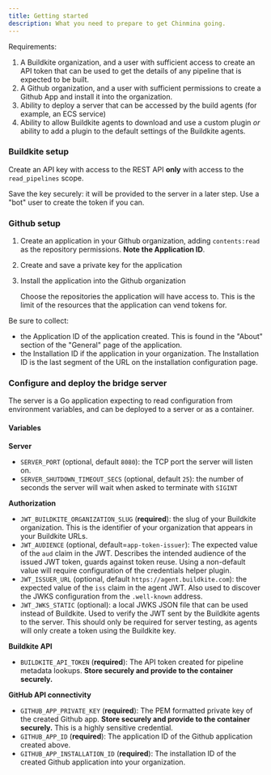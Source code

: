 ```yaml
---
title: Getting started
description: What you need to prepare to get Chinmina going.
---
```



Requirements:

1. A Buildkite organization, and a user with sufficient access to create an API
   token that can be used to get the details of any pipeline that is expected to
   be built.
2. A Github organization, and a user with sufficient permissions to create a
   Github App and install it into the organization.
3. Ability to deploy a server that can be accessed by the build agents (for
   example, an ECS service)
4. Ability to allow Buildkite agents to download and use a custom plugin _or_
   ability to add a plugin to the default settings of the Buildkite agents.

### Buildkite setup

Create an API key with access to the REST API **only** with access to the `read_pipelines` scope.

Save the key securely: it will be provided to the server in a later step. Use a
"bot" user to create the token if you can.

### Github setup

<Steps>

1. Create an application in your Github organization, adding `contents:read` as the repository permissions. **Note the Application ID**.

2. Create and save a private key for the application

3. Install the application into the Github organization

   Choose the repositories the application will have access to. This is the
   limit of the resources that the application can vend tokens for.

</Steps>

<Aside type="tip">
Be sure to collect:

- the Application ID of the application created. This is found in the "About"
  section of the "General" page of the application.
- the Installation ID if the application in your organization. The Installation
  ID is the last segment of the URL on the installation configuration page.

</Aside>

### Configure and deploy the bridge server

The server is a Go application expecting to read configuration from environment
variables, and can be deployed to a server or as a container.

#### Variables

**Server**

- `SERVER_PORT` (optional, default `8080`): the TCP port the server will listen on.
- `SERVER_SHUTDOWN_TIMEOUT_SECS` (optional, default `25`): the number of seconds
  the server will wait when asked to terminate with `SIGINT`

**Authorization**

- `JWT_BUILDKITE_ORGANIZATION_SLUG` (**required**): the slug of your Buildkite
  organization. This is the identifier of your organization that appears in your
  Buildkite URLs.
- `JWT_AUDIENCE` (optional, default=`app-token-issuer`): The expected value of the
  `aud` claim in the JWT. Describes the intended audience of the issued JWT
  token, guards against token reuse. Using a non-default value will require configuration of the credentials helper plugin.
- `JWT_ISSUER_URL` (optional, default `https://agent.buildkite.com`): the
  expected value of the `iss` claim in the agent JWT. Also used to discover the
  JWKS configuration from the `.well-known` address.
- `JWT_JWKS_STATIC` (optional): a local JWKS JSON file that can be used instead
  of Buildkite. Used to verify the JWT sent by the Buildkite agents to the
  server. This should only be required for server testing, as agents will only
  create a token using the Buildkite key.

**Buildkite API**

- `BUILDKITE_API_TOKEN` (**required**): The API token created for pipeline
  metadata lookups. **Store securely and provide to the container securely.**

**GitHub API connectivity**

- `GITHUB_APP_PRIVATE_KEY` (**required**): The PEM formatted private key of the
  created Github app. **Store securely and provide to the container securely.**
  This is a highly sensitive credential.
- `GITHUB_APP_ID` (**required**): The application ID of the Github application
  created above.
- `GITHUB_APP_INSTALLATION_ID` (**required**): The installation ID of the
  created Github application into your organization.
